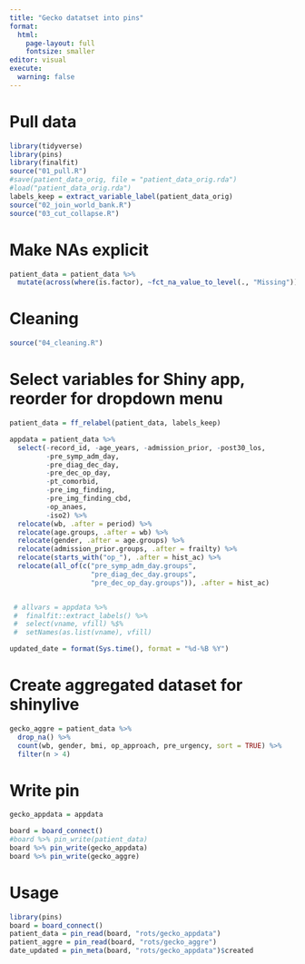 ```yaml
---
title: "Gecko datatset into pins"
format: 
  html:
    page-layout: full
    fontsize: smaller
editor: visual
execute:
  warning: false
---
```


# Pull data

```r
library(tidyverse)
library(pins)
library(finalfit)
source("01_pull.R")
#save(patient_data_orig, file = "patient_data_orig.rda")
#load("patient_data_orig.rda")
labels_keep = extract_variable_label(patient_data_orig)
source("02_join_world_bank.R")
source("03_cut_collapse.R")
```

# Make NAs explicit

```r
patient_data = patient_data %>% 
  mutate(across(where(is.factor), ~fct_na_value_to_level(., "Missing")))
```

# Cleaning
```r
source("04_cleaning.R")
```


# Select variables for Shiny app, reorder for dropdown menu

```r
patient_data = ff_relabel(patient_data, labels_keep)

appdata = patient_data %>%
  select(-record_id, -age_years, -admission_prior, -post30_los,
         -pre_symp_adm_day,
         -pre_diag_dec_day,
         -pre_dec_op_day,
         -pt_comorbid,
         -pre_img_finding,
         -pre_img_finding_cbd,
         -op_anaes,
         -iso2) %>% 
  relocate(wb, .after = period) %>% 
  relocate(age.groups, .after = wb) %>% 
  relocate(gender, .after = age.groups) %>%
  relocate(admission_prior.groups, .after = frailty) %>%
  relocate(starts_with("op_"), .after = hist_ac) %>% 
  relocate(all_of(c("pre_symp_adm_day.groups",
                    "pre_diag_dec_day.groups",
                    "pre_dec_op_day.groups")), .after = hist_ac)


 # allvars = appdata %>%
 #  finalfit::extract_labels() %>%
 #  select(vname, vfill) %$%
 #  setNames(as.list(vname), vfill)

updated_date = format(Sys.time(), format = "%d-%B %Y")
```

# Create aggregated dataset for shinylive

```r
gecko_aggre = patient_data %>% 
  drop_na() %>% 
  count(wb, gender, bmi, op_approach, pre_urgency, sort = TRUE) %>% 
  filter(n > 4)
```

# Write pin

```r

gecko_appdata = appdata

board = board_connect()
#board %>% pin_write(patient_data)
board %>% pin_write(gecko_appdata)
board %>% pin_write(gecko_aggre)

```

# Usage

```r
library(pins)
board = board_connect()
patient_data = pin_read(board, "rots/gecko_appdata")
patient_aggre = pin_read(board, "rots/gecko_aggre")
date_updated = pin_meta(board, "rots/gecko_appdata")$created
```
